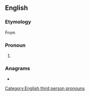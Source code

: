 ==English==

===Etymology===
From {{etyl|enm|en}}

===Pronoun===
{{head|en|pronoun|plural|themselves|or|theirselves}}

# {{lb|en|nonstandard|now|_|chiefly|dialect}} {{form of|Variant form|himself|lang=en}}

===Anagrams===
* {{anagrams|en|Fishels|selfish}}

[[Category:English third person pronouns]]